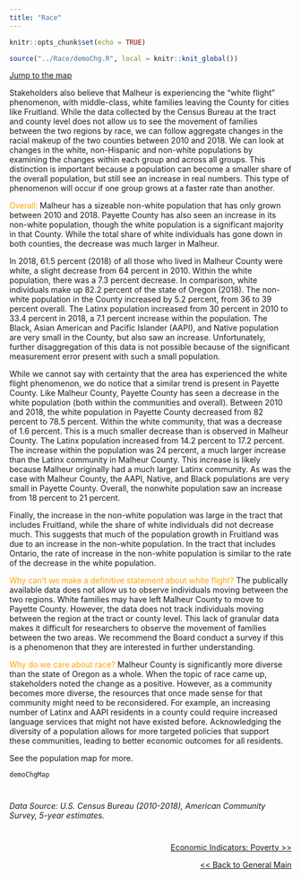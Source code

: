 ---
title: "Race"
---

```{r setup, include=FALSE}
knitr::opts_chunk$set(echo = TRUE)
```

```{r, include=F}
source("../Race/demoChg.R", local = knitr::knit_global())

```



<a href="#racemap">Jump to the map</a>

Stakeholders also believe that Malheur is experiencing the “white flight” phenomenon, with middle-class, white families leaving the County for cities like Fruitland. While the data collected by the Census Bureau at the tract and county level does not allow us to see the movement of families between the two regions by race, we can follow aggregate changes in the racial makeup of the two counties between 2010 and 2018. We can look at changes in the white, non-Hispanic and non-white populations by examining the changes within each group and across all groups. This distinction is important because a population can become a smaller share of the overall population, but still see an increase in real numbers. This type of phenomenon will occur if one group grows at a faster rate than another. 

<font color="orange">Overall: </font>Malheur has a sizeable non-white population that has only grown between 2010 and 2018. Payette County has also seen an increase in its non-white population, though the white population is a significant majority in that County. While the total share of white individuals has gone down in both counties, the decrease was much larger in Malheur. 

In 2018, 61.5 percent (2018) of all those who lived in Malheur County were white, a slight decrease from 64 percent in 2010. Within the white population, there was a 7.3 percent decrease. In comparison, white individuals make up 82.2 percent of the state of Oregon (2018). The non-white population in the County increased by 5.2 percent, from 36 to 39 percent overall. The Latinx population increased from 30 percent in 2010 to 33.4 percent in 2018, a 7.1 percent increase within the population. The Black, Asian American and Pacific Islander (AAPI), and Native population are very small in the County, but also saw an increase. Unfortunately, further disaggregation of this data is not possible because of the significant measurement error present with such a small population.

While we cannot say with certainty that the area has experienced the white flight phenomenon, we do notice that a similar trend is present in Payette County. Like Malheur County, Payette County has seen a decrease in the white population (both within the communities and overall). Between 2010 and 2018, the white population in Payette County decreased from 82 percent to 78.5 percent. Within the white community, that was a decrease of 1.6 percent. This is a much smaller decrease than is observed in Malheur County. The Latinx population increased from 14.2 percent to 17.2 percent. The increase within the population was 24 percent, a much larger increase than the Latinx community in Malheur County. This increase is likely because Malheur originally had a much larger Latinx community. As was the case with Malheur County, the AAPI, Native, and Black populations are very small in Payette County. Overall, the nonwhite population saw an increase from 18 percent to 21 percent. 

Finally, the increase in the non-white population was large in the tract that includes Fruitland, while the share of white individuals did not decrease much. This suggests that much of the population growth in Fruitland was due to an increase in the non-white population. In the tract that includes Ontario, the rate of increase in the non-white population is similar to the rate of the decrease in the white population.  



<font color = "orange">Why can’t we make a definitive statement about white flight? </font> The publically available data does not allow us to observe individuals moving between the two regions. White families may have left Malheur County to move to Payette County. However, the data does not track individuals moving between the region at the tract or county level. This lack of granular data makes it difficult for researchers to observe the movement of families between the two areas. We recommend the Board conduct a survey if this is a phenomenon that they are interested in further understanding. 

<font color = "orange">Why do we care about race? </font>Malheur County is significantly more diverse than the state of Oregon as a whole. When the topic of race came up, stakeholders noted the change as a positive. However, as a community becomes more diverse, the resources that once made sense for that community might need to be reconsidered. For example, an increasing number of Latinx and AAPI residents in a county could require increased language services that might not have existed before. Acknowledging the diversity of a population allows for more targeted policies that support these communities, leading to better economic outcomes for all residents. 


See the population map for more.



<div id="racemap">
```{r, echo=F, fig.height=6,fig.width=10}
demoChgMap

```
</div>
#
#

<h6>Data Source: U.S. Census Bureau (2010-2018), American Community Survey, 5-year estimates.</h6>

#
#
<p style="text-align:right">
<a href="https://eobed-dspg.github.io/povertyPage.html">Economic Indicators: Poverty >> </a></p>

<p style="text-align:right">
<a href="https://eobed-dspg.github.io/genPage,html"> << Back to General Main </a></p>
